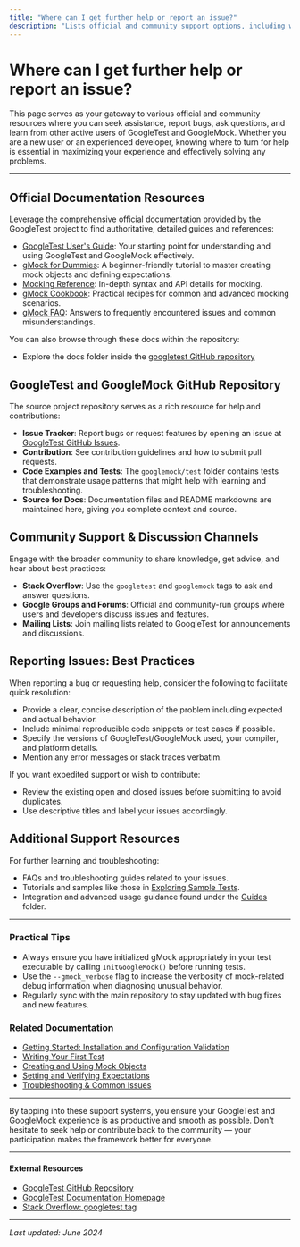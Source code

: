 ```yaml
---
title: "Where can I get further help or report an issue?"
description: "Lists official and community support options, including where to ask questions, report bugs, browse contributed guides, and learn from active users."
---
```


# Where can I get further help or report an issue?

This page serves as your gateway to various official and community resources where you can seek assistance, report bugs, ask questions, and learn from other active users of GoogleTest and GoogleMock. Whether you are a new user or an experienced developer, knowing where to turn for help is essential in maximizing your experience and effectively solving any problems.

---

## Official Documentation Resources

Leverage the comprehensive official documentation provided by the GoogleTest project to find authoritative, detailed guides and references:

- [GoogleTest User's Guide](https://github.com/google/googletest/tree/main/docs/index.md): Your starting point for understanding and using GoogleTest and GoogleMock effectively.
- [gMock for Dummies](https://google.github.io/googletest/gmock_for_dummies.html): A beginner-friendly tutorial to master creating mock objects and defining expectations.
- [Mocking Reference](https://google.github.io/googletest/reference/mocking.html): In-depth syntax and API details for mocking.
- [gMock Cookbook](https://google.github.io/googletest/gmock_cook_book.html): Practical recipes for common and advanced mocking scenarios.
- [gMock FAQ](https://google.github.io/googletest/gmock_faq.html): Answers to frequently encountered issues and common misunderstandings.

You can also browse through these docs within the repository:

- Explore the docs folder inside the [googletest GitHub repository](https://github.com/google/googletest/tree/main/docs)

## GoogleTest and GoogleMock GitHub Repository

The source project repository serves as a rich resource for help and contributions:

- **Issue Tracker**: Report bugs or request features by opening an issue at [GoogleTest GitHub Issues](https://github.com/google/googletest/issues).
- **Contribution**: See contribution guidelines and how to submit pull requests.
- **Code Examples and Tests**: The `googlemock/test` folder contains tests that demonstrate usage patterns that might help with learning and troubleshooting.
- **Source for Docs**: Documentation files and README markdowns are maintained here, giving you complete context and source.

## Community Support & Discussion Channels

Engage with the broader community to share knowledge, get advice, and hear about best practices:

- **Stack Overflow**: Use the `googletest` and `googlemock` tags to ask and answer questions.
- **Google Groups and Forums**: Official and community-run groups where users and developers discuss issues and features.
- **Mailing Lists**: Join mailing lists related to GoogleTest for announcements and discussions.

## Reporting Issues: Best Practices

When reporting a bug or requesting help, consider the following to facilitate quick resolution:

- Provide a clear, concise description of the problem including expected and actual behavior.
- Include minimal reproducible code snippets or test cases if possible.
- Specify the versions of GoogleTest/GoogleMock used, your compiler, and platform details.
- Mention any error messages or stack traces verbatim.

If you want expedited support or wish to contribute:

- Review the existing open and closed issues before submitting to avoid duplicates.
- Use descriptive titles and label your issues accordingly.

## Additional Support Resources

For further learning and troubleshooting:

- FAQs and troubleshooting guides related to your issues.
- Tutorials and samples like those in [Exploring Sample Tests](https://github.com/google/googletest/tree/main/googletest/samples).
- Integration and advanced usage guidance found under the [Guides](https://github.com/google/googletest/tree/main/docs/guides) folder.

---

### Practical Tips

- Always ensure you have initialized gMock appropriately in your test executable by calling `InitGoogleMock()` before running tests.
- Use the `--gmock_verbose` flag to increase the verbosity of mock-related debug information when diagnosing unusual behavior.
- Regularly sync with the main repository to stay updated with bug fixes and new features.

### Related Documentation

- [Getting Started: Installation and Configuration Validation](https://github.com/google/googletest/tree/main/getting-started/installation-guide/configuration-validation)
- [Writing Your First Test](https://github.com/google/googletest/tree/main/guides/getting-started/writing-your-first-test)
- [Creating and Using Mock Objects](https://github.com/google/googletest/tree/main/guides/mocking-techniques/creating-mocks)
- [Setting and Verifying Expectations](https://github.com/google/googletest/tree/main/guides/mocking-techniques/setting-expectations)
- [Troubleshooting & Common Issues](https://github.com/google/googletest/tree/main/getting-started/troubleshooting/common-problems)

---

By tapping into these support systems, you ensure your GoogleTest and GoogleMock experience is as productive and smooth as possible. Don't hesitate to seek help or contribute back to the community — your participation makes the framework better for everyone.


---

#### External Resources
- [GoogleTest GitHub Repository](https://github.com/google/googletest)
- [GoogleTest Documentation Homepage](https://google.github.io/googletest/)
- [Stack Overflow: googletest tag](https://stackoverflow.com/questions/tagged/googletest)

---

_Last updated: June 2024_

